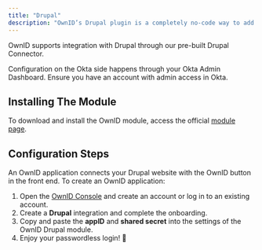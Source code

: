 ```yaml
---
title: "Drupal"
description: "OwnID’s Drupal plugin is a completely no-code way to add passwordless authentication to your website with a few clicks."
---
```



OwnID supports integration with Drupal through our pre-built Drupal Connector.

Configuration on the Okta side happens through your Okta Admin Dashboard. Ensure you have an account with admin access in Okta.

## Installing The Module
To download and install the OwnID module, access the official [module page](https://www.drupal.org/project/ownid).

## Configuration Steps
An OwnID application connects your Drupal website with the OwnID button in the front end. To create an OwnID application:
1. Open the [OwnID Console](https://console.ownid.com/) and create an account or log in to an existing account.
2. Create a **Drupal** integration and complete the onboarding.
3. Copy and paste the **appID** and **shared secret** into the settings of the OwnID Drupal module.
4. Enjoy your passwordless login! 🚀

<NextStepsSnippet/>

